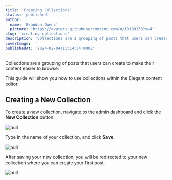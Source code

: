 ```yaml
---
title: 'Creating Collections'
status: 'published'
author:
  name: 'Brandon Owens'
  picture: 'https://avatars.githubusercontent.com/u/10189130?v=4'
slug: 'creating-collections'
description: 'Collections are a grouping of posts that users can create to make their content easier to browse. This guide will show you how to use collections within the Elegant content editor.'
coverImage: ''
publishedAt: '2024-02-04T15:14:54.000Z'
---
```


Collections are a grouping of posts that users can create to make their content easier to browse.

This guide will show you how to use collections within the Elegant content editor.

## Creating a New Collection

To create a new collection, navigate to the admin dashboard and click the **New Collection** button.



<div class="my-8 shadow-xl"><img class="rounded-xl" src="/images/screenshot-2024-02-04-191324-czOT.png" alt="null"></div>



Type in the name of your collection, and click **Save**.

![null](/images/screenshot-2024-02-04-192445-M0Mz.png)

After saving your new collection, you will be redirected to your new collection where you can create your first post.

![null](/images/screenshot-2024-02-04-192505-QyNj.png)

